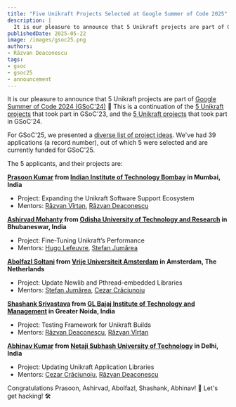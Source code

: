 ```yaml
---
title: "Five Unikraft Projects Selected at Google Summer of Code 2025"
description: |
  It is our pleasure to announce that 5 Unikraft projects are part of Google Summer of Code 2025 (GSoC'25).
publishedDate: 2025-05-22
image: /images/gsoc25.png
authors:
- Răzvan Deaconescu
tags:
- gsoc
- gsoc25
- announcement
---
```


It is our pleasure to announce that 5 Unikraft projects are part of [Google Summer of Code 2024 (GSoC'24)](https://summerofcode.withgoogle.com/) 🚀
This is a continuation of the [5 Unikraft projects](/blog/2023-07-10-unikraft-gsoc23) that took part in GSoC'23, and the [5 Unikraft projects](/blog/2024-04-10-unikraft-gsoc24) that took part in GSoC'24.

For GSoC'25, we presented a [diverse list of project ideas](https://github.com/unikraft/gsoc/blob/staging/gsoc-2025/ideas.md).
We've had 39 applications (a record number), out of which 5 were selected and are currently funded for GSoC'25.

The 5 applicants, and their projects are:

**[Prasoon Kumar](https://github.com/prasoon054/) from [Indian Institute of Technology Bombay](https://www.iitb.ac.in/) in Mumbai, India**

* Project: Expanding the Unikraft Software Support Ecosystem
* Mentors: [Răzvan Vîrtan](https://github.com/razvanvirtan), [Răzvan Deaconescu](https://github.com/razvand)

**[Ashirvad Mohanty](https://github.com/ThestralWarrior) from [Odisha University of Technology and Research](https://outr.ac.in/) in Bhubaneswar, India**

* Project: Fine-Tuning Unikraft’s Performance
* Mentors: [Hugo Lefeuvre](https://github.com/hlef), [Ștefan Jumărea](https://github.com/StefanJum)

**[Abolfazl Soltani](https://github.com/SalarSamani) from [Vrije Universiteit Amsterdam](https://vu.nl/nl) in Amsterdam, The Netherlands**

* Project: Update Newlib and Pthread-embedded Libraries
* Mentors: [Ștefan Jumărea](https://github.com/StefanJum), [Cezar Crăciunoiu](https://github.com/craciunoiuc)

**[Shashank Srivastava](https://github.com/shank250) from [GL Bajaj Institute of Technology and Management](https://www.glbimr.ac.in/) in Greater Noida, India**

* Project: Testing Framework for Unikraft Builds
* Mentors: [Răzvan Deaconescu](https://github.com/razvand), [Răzvan Vîrtan](https://github.com/razvanvirtan)

**[Abhinav Kumar](https://github.com/abhinavkumar1203) from [Netaji Subhash University of Technology](http://nsut.ac.in/en/home) in Delhi, India**

* Project: Updating Unikraft Application Libraries
* Mentors: [Cezar Crăciunoiu](https://github.com/craciunoiuc), [Răzvan Deaconescu](https://github.com/razvand)

Congratulations Prasoon, Ashirvad, Abolfazl, Shashank, Abhinav! 🥳
Let's get hacking! 🛠️
